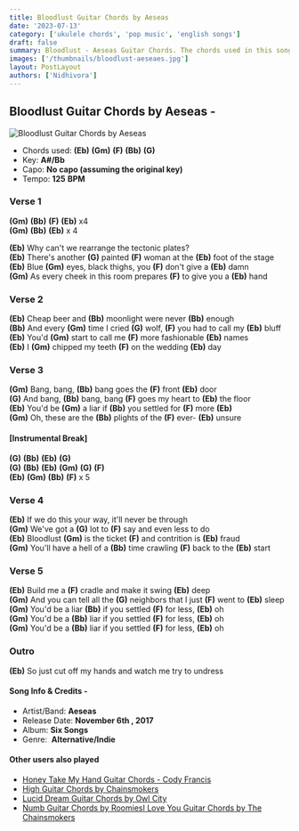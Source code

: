 ```yaml
---
title: Bloodlust Guitar Chords by Aeseas
date: '2023-07-13'
category: ['ukulele chords', 'pop music', 'english songs']
draft: false
summary: Bloodlust - Aeseas Guitar Chords. The chords used in this song are (Eb) (Gm) (F) (Bb) (G). The key of this song is A#/Bb.
images: ['/thumbnails/bloodlust-aeseaes.jpg']
layout: PostLayout
authors: ['Nidhivora']
---
```


## **Bloodlust Guitar Chords by Aeseas -**

![Bloodlust Guitar Chords by Aeseas](/thumbnails/bloodlust-aeseaes.jpg)

- Chords used: **(Eb)** **(Gm)** **(F)** **(Bb)** **(G)**
- Key: **A#/Bb**
- Capo: **No capo (assuming the original key)**
- Tempo: **125** **BPM**

### **Verse 1**

**(Gm)** **(Bb)** **(F)** **(Eb)** x4\
**(Gm)** **(Bb)** **(Eb)** x 4

**(Eb)** Why can't we rearrange the tectonic plates?\
**(Eb)** There's another **(G)** painted **(F)** woman at the **(Eb)** foot of the stage\
**(Eb)** Blue **(Gm)** eyes, black thighs, you **(F)** don't give a **(Eb)** damn\
**(Gm)** As every cheek in this room prepares **(F)** to give you a **(Eb)** hand

### **Verse 2**

**(Eb)** Cheap beer and **(Bb)** moonlight were never **(Bb)** enough\
**(Bb)** And every **(Gm)** time I cried **(G)** wolf, **(F)** you had to call my **(Eb)** bluff\
**(Eb)** You'd **(Gm)** start to call me **(F)** more fashionable **(Eb)** names\
**(Eb)** I **(Gm)** chipped my teeth **(F)** on the wedding **(Eb)** day

### **Verse 3**

**(Gm)** Bang, bang, **(Bb)** bang goes the **(F)** front **(Eb)** door\
**(G)** And bang, **(Bb)** bang, bang **(F)** goes my heart to **(Eb)** the floor\
**(Eb)** You'd be **(Gm)** a liar if **(Bb)** you settled for **(F)** more **(Eb)**\
**(Gm)** Oh, these are the **(Bb)** plights of the **(F)** ever- **(Eb)** unsure

#### [Instrumental Break]

**(G)** **(Bb)** **(Eb)** **(G)**\
**(G)** **(Bb)** **(Eb)** **(Gm)** **(G)** **(F)**\
**(Eb)** **(Gm)** **(Bb)** **(F)** x 5

### **Verse 4**

**(Eb)** If we do this your way, it'll never be through\
**(Gm)** We've got a **(G)** lot to **(F)** say and even less to do\
**(Eb)** Bloodlust **(Gm)** is the ticket **(F)** and contrition is **(Eb)** fraud\
**(Gm)** You'll have a hell of a **(Bb)** time crawling **(F)** back to the **(Eb)** start

### **Verse 5**

**(Eb)** Build me a **(F)** cradle and make it swing **(Eb)** deep\
**(Gm)** And you can tell all the **(G)** neighbors that I just **(F)** went to **(Eb)** sleep\
**(Gm)** You'd be a liar **(Bb)** if you settled **(F)** for less, **(Eb)** oh\
**(Gm)** You'd be a **(Bb)** liar if you settled **(F)** for less, **(Eb)** oh\
**(Gm)** You'd be a **(Bb)** liar if you settled **(F)** for less, **(Eb)** oh

### **Outro**

**(Eb)** So just cut off my hands and watch me try to undress

#### Song Info & Credits -

- Artist/Band: **Aeseas**
- Release Date: **November 6th , 2017**
- Album: **Six Songs**
- Genre:  **Alternative/Indie**

#### Other users also played

- [Honey Take My Hand Guitar Chords - Cody Francis](https://www.chordsco.com/chords/honey-take-my-hand-guitar-chords-cody-francis)
- [High Guitar Chords by Chainsmokers](https://www.chordsco.com/chords/high-guitar-chords-by-chainsmokers)
- [Lucid Dream Guitar Chords by Owl City](https://www.chordsco.com/chords/lucid-dream-guitar-chords-by-owl-city)
- [Numb Guitar Chords by RoomiesI Love You Guitar Chords by The Chainsmokers](https://www.chordsco.com/chords/numb-guitar-chords-by-roomies)
